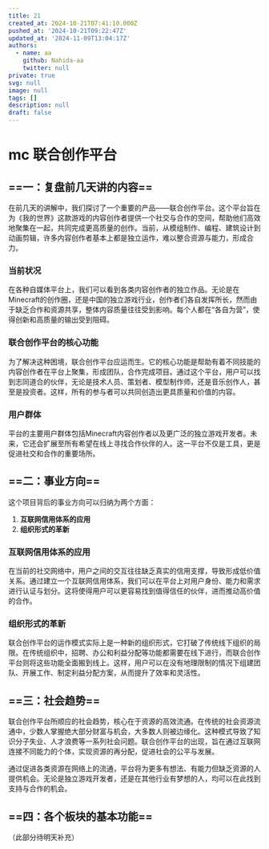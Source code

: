 ```yaml
---
title: 21
created_at: 2024-10-21T07:41:10.000Z
pushed_at: '2024-10-21T09:22:47Z'
updated_at: '2024-11-09T13:04:17Z'
authors:
  - name: aa
    github: Nahida-aa
    twitter: null
private: true
svg: null
image: null
tags: []
description: null
draft: false
---
```

# mc 联合创作平台
## ==一：复盘前几天讲的内容==


在前几天的讲解中，我们探讨了一个重要的产品——联合创作平台。这个平台旨在为《我的世界》这款游戏的内容创作者提供一个社交与合作的空间，帮助他们高效地聚集在一起，共同完成更高质量的创作。当前，从模组制作、编程、建筑设计到动画剪辑，许多内容创作者基本上都是独立运作，难以整合资源与能力，形成合力。

### 当前状况
在各种自媒体平台上，我们可以看到各类内容创作者的独立作品。无论是在Minecraft的创作圈，还是中国的独立游戏行业，创作者们各自发挥所长，然而由于缺乏合作和资源共享，整体内容质量往往受到影响。每个人都在“各自为营”，使得创新和高质量的输出受到阻碍。

### 联合创作平台的核心功能
为了解决这种困境，联合创作平台应运而生。它的核心功能是帮助有着不同技能的内容创作者在平台上聚集，形成团队，合作完成项目。通过这个平台，用户可以找到志同道合的伙伴，无论是技术人员、策划者、模型制作师，还是音乐创作人，甚至是投资者。这样，所有的参与者可以共同创造出更具质量和价值的内容。

### 用户群体
平台的主要用户群体包括Minecraft内容创作者以及更广泛的独立游戏开发者。未来，它还会扩展至所有希望在线上寻找合作伙伴的人。这一平台不仅是工具，更是促进社交和合作的重要场所。

## ==二：事业方向==

这个项目背后的事业方向可以归纳为两个方面：

1. **互联网信用体系的应用**
2. **组织形式的革新**

### 互联网信用体系的应用
在当前的社交网络中，用户之间的交互往往缺乏真实的信用支撑，导致形成低价值关系。通过建立一个互联网信用体系，我们可以在平台上对用户身份、能力和需求进行认证与划分。这将使得用户可以更容易找到值得信任的伙伴，进而推动高价值的合作。

### 组织形式的革新
联合创作平台的运作模式实际上是一种新的组织形式，它打破了传统线下组织的局限。在传统组织中，招聘、办公和利益分配等功能都需要在线下进行，而联合创作平台则将这些功能全面搬到线上。这样，用户可以在没有地理限制的情况下组建团队、开展工作、制定利益分配方案，从而提升了效率和灵活性。

## ==三：社会趋势==

联合创作平台所顺应的社会趋势，核心在于资源的高效流通。在传统的社会资源流通中，少数人掌握绝大部分财富与机会，大多数人则被边缘化。这种模式导致了知识分子失业、人才浪费等一系列社会问题。联合创作平台的出现，旨在通过互联网连接不同能力的个体，实现资源的再分配，促进社会的公平与发展。

通过促进各类资源在网络上的流通，平台将为更多有想法、有能力但缺乏资源的人提供机会。无论是独立游戏开发者，还是在其他行业有梦想的人，均可以在此找到支持与合作的机会。

## ==四：各个板块的基本功能==

（此部分待明天补充）



